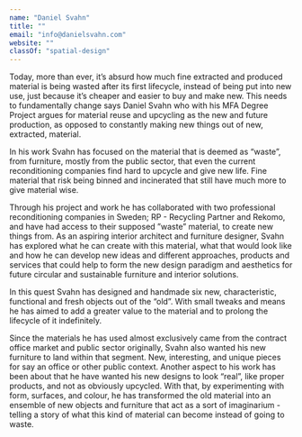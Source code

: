 ```yaml
---
name: "Daniel Svahn"
title: ""
email: "info@danielsvahn.com"
website: ""
classOf: "spatial-design"
---
```











Today, more than ever, it’s absurd how much fine extracted and produced material is being wasted after its first lifecycle, instead of being put into new use, just because it’s cheaper and easier to buy and make new. This needs to fundamentally change says Daniel Svahn who with his MFA Degree Project argues for material reuse and upcycling as the new and future production, as opposed to constantly making new things out of new, extracted, material.

In his work Svahn has focused on the material that is deemed as “waste”, from furniture, mostly from the public sector, that even the current reconditioning companies find hard to upcycle and give new life. Fine material that risk being binned and incinerated that still have much more to give material wise.

Through his project and work he has collaborated with two professional reconditioning companies in Sweden; RP - Recycling Partner and Rekomo, and have had access to their supposed ”waste” material, to create new things from.
As an aspiring interior architect and furniture designer, Svahn has explored what he can create with this material, what that would look like and how he can develop new ideas and different approaches, products and services that could help to form the new design paradigm and aesthetics for future circular and sustainable furniture and interior solutions.

In this quest Svahn has designed and handmade six new, characteristic, functional and fresh objects out of the “old”. With small tweaks and means he has aimed to add a greater value to the material and to prolong the lifecycle of it indefinitely.

Since the materials he has used almost exclusively came from the contract office market and public sector originally, Svahn also wanted his new furniture to land within that segment. New, interesting, and unique pieces for say an office or other public context.
Another aspect to his work has been about that he have wanted his new designs to look “real”, like proper products, and not as obviously upcycled.
With that, by experimenting with form, surfaces, and colour, he has transformed the old material into an ensemble of new objects and furniture that act as a sort of imaginarium - telling a story of what this kind of material can become instead of going to waste.

<ImageZoom
  preview={preview41}
  zoom={zoom41}
  caption="A New Paradigm - The full and finished ensemble, all made from material waste and upcycled into new products and spatial objects. <br> Photo: Sanna Lindberg"
/>

<ImageZoom
  preview={preview42}
  zoom={zoom42}
  caption="A New Paradigm – Zoom ins on the pieces. <br> Photo: Sanna Lindberg (left)"
/>

<ImageZoom
  preview={preview43}
  zoom={zoom43}
  caption="Material waste from the public sector that even the current professional reconditioning companies, my partners, can’t deal with to give new life. I.e. my material to work with and upcycle from. <br> Photo: My own"
/>

<ImageZoom preview={preview44} zoom={zoom44} caption="Overview of some of the collected material I got to work with in my project. Courtesy of my collaborative partners RP and Rekomo. <br> Photo: My own" />

<ImageZoom
  preview={preview45}
  zoom={zoom45}
  caption="Schematic step-by-step illustration depicting what, how much, and how, I have used the material to create my new designs and pieces. <br> Illustrations by Daniel Svahn"
/>

<ImageZoom
  preview={preview46}
  zoom={zoom46}
  caption="With the original colour from the screen dividers as base, I thoughtfully searched and selected my additional colours to use for my new pieces, in order to work around the shabbiness of the old laminate and thus adding all new value to the material and my new reuse designs. <br> Photo: My own"
/>

<ImageZoom
  preview={preview47}
  zoom={zoom47}
  caption="A New Paradigm – Full frontal of the whole ensemble. <br> Photo: Sanna Lindberg"
/>

<ImageZoom
  preview={preview48}
  zoom={zoom48}
  caption="Master of Fine Arts in Spatial Design. <br> Photo: Sanna Lindberg"
/>
